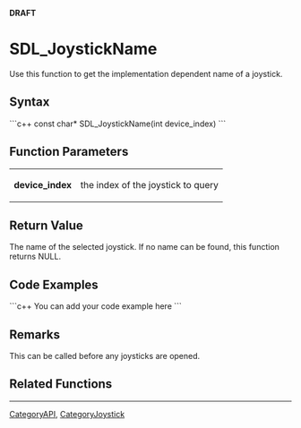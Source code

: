 <!-- pragma section-numbers off -->
<!-- pragma disable-camelcase -->
'''DRAFT'''

= SDL_JoystickName =
Use this function to get the implementation dependent name of a joystick.


== Syntax ==
```c++
const char* SDL_JoystickName(int device_index)
```

== Function Parameters ==
{|
|'''device_index'''
|the index of the joystick to query
|}

== Return Value ==
The name of the selected joystick.  If no name can be found, this function returns NULL.

== Code Examples ==
```c++
You can add your code example here
```

== Remarks ==
This can be called before any joysticks are opened. 

== Related Functions ==

----
[[CategoryAPI]], [[CategoryJoystick]]
